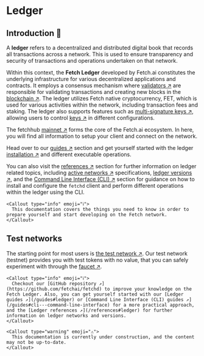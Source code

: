 
# Ledger

## Introduction 🚀

A **ledger** refers to a decentralized and distributed digital book that records all transactions across a network. This is used to ensure transparency and security of transactions and operations undertaken on that network.

Within this context, the **Fetch Ledger** developed by Fetch.ai constitutes the underlying infrastructure for various decentralized applications and contracts. It employs a consensus mechanism where [validators ↗️](/concepts/fetch-network/ledger/validators) are responsible for validating transactions and creating new blocks in the [blockchain ↗️](/concepts/fetch-network/ledger/validators#overview-blockchains-consensus-and-validators). The ledger utilizes Fetch native cryptocurrency, FET, which is used for various activities within the network, including transaction fees and staking. The ledger also supports features such as [multi-signature keys ↗️](/guides/fetch-network/ledger/cli/multisig-keys), allowing users to control [keys ↗️](/guides/fetch-network/ledger/cli/keys) in different configurations.

The fetchhub [mainnet ↗️](/concepts/fetch-network/ledger/validators#test-network-testnet-vs-main-network-mainnet) forms the core of the Fetch.ai ecosystem. In here, you will find all information to setup your client and connect on the network.

Head over to our [guides ↗️](/guides) section and get yourself started with the ledger [installation ↗️](/guides/fetch-network/ledger/installation) and different executable operations.

You can also visit the [references ↗️](/references) section for further information on ledger related topics, including [active networks ↗️](/references/fetch-network/ledger/active-networks) specifications, [ledger versions ↗️](/references/fetch-network/ledger/versions), and the [Command Line Interface (CLI) ↗️](/guides/fetch-network/ledger/cli/intro) section for guidance on how to install and configure the `fetchd` client and perform different operations within the ledger using the CLI.

    <Callout type="info" emoji="ℹ️">
      This documentation covers the things you need to know in order to prepare yourself and start developing on the Fetch network.
    </Callout>

## Test networks

The starting point for most users is [the test network ↗️](/references/fetch-network/ledger/active-networks#test-nets). Our test network (testnet) provides you with test tokens with no value, that you can safely experiment with through the [faucet ↗️](/guides/fetch-network/ledger/faucet).

    <Callout type="info" emoji="ℹ️">
      Checkout our [GitHub repository ↗️](https://github.com/fetchai/fetchd) to improve your knowledge on the Fetch Ledger. Also, you can get yourself started with our [Ledger guides ↗️](/guides#ledger) or [Command Line Interface (CLI) guides ↗️](/guides#cli---command-line-interface) for a more practical approach, and the [Ledger references ↗️](/references#ledger) for further information on ledger networks and versions.
    </Callout>

    <Callout type="warning" emoji="⚠️">
      This documentation is currently under construction, and the content may not be up-to-date.
    </Callout>
